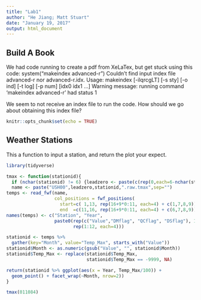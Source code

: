 ```yaml
---
title: "Lab1"
author: "He Jiang; Matt Stuart"
date: "January 19, 2017"
output: html_document
---
```


## Build A Book 

We had code running to create a pdf from XeLaTex, but get stuck using this code: 
system("makeindex advanced-r")
Couldn't find input index file advanced-r nor advanced-r.idx.
Usage: makeindex [-ilqrcgLT] [-s sty] [-o ind] [-t log] [-p num] [idx0 idx1 ...]
Warning message:
running command 'makeindex advanced-r' had status 1 

We seem to not receive an index file to run the code.  How should we go about obtaining this index file?
```r
knitr::opts_chunk$set(echo = TRUE)
```

## Weather Stations

This a function to input a station, and return the plot your expect.
```r
library(tidyverse)

tmax <- function(stationid){
  if (nchar(stationid) != 6) {leadzero <- paste(c(rep(0,each=6-nchar(stationid))),collapse='')} else {leadzero <- ""}
  name <- paste("USH00",leadzero,stationid,".raw.tmax",sep="")
temps <- read_fwf(name,
                  col_positions = fwf_positions(
                    start=c( 1,13, rep(16+9*0:11, each=4) + c(1,7,8,9)), 
                    end  =c(11,16, rep(16+9*0:11, each=4) + c(6,7,8,9))))
names(temps) <- c("Station", "Year", 
                  paste0(rep(c("Value","DMflag", "QCflag", "DSflag"), 12), 
                         rep(1:12, each=4)))

stationid <- temps %>% 
  gather(key="Month", value="Temp_Max", starts_with("Value"))
stationid$Month <- as.numeric(gsub("Value", "", stationid$Month))
stationid$Temp_Max <- replace(stationid$Temp_Max, 
                              stationid$Temp_Max == -9999, NA)

return(stationid %>% ggplot(aes(x = Year, Temp_Max/100)) + 
  geom_point() + facet_wrap(~Month, nrow=2))
}

tmax(011084)
```
